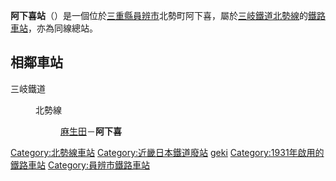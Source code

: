{{日本車站資訊
|公司色 = #ffd400
|文字色 = 
|站名 = 阿下喜站
|圖片 = Ageki Station.jpg
|pxl = 
|圖片說明 =站房
|日文原名 =阿下喜
|平假名 =あげき
|羅馬拼音 =Ageki
|副站名 = 
|所屬公司 = [[三岐鐵道|三岐鐵道]]
|電報略號 = アキ
|車站編號 =
|所在地 = [[三重縣|三重縣]][[員辨市|員辨市]][[北勢町|北勢町]]阿下喜687
|車站構造 = [[地面車站|地面車站]]
|月台配置 = 1面2線
|啟用年月日 = 1931年（[[昭和|昭和]]6年）7月8日
|廢站年月日 = 
|乘客人數 =346
|上下車人次 =
|統計年度 =2013年
|轉車 =
|備註 =
|全寬備註 = 
|adjacent = {{Adjacent stations|system=三岐鐵道|line=北勢線|left=麻生田|note-left=2.3km|note-mid=距離[[西桑名站|西桑名]]20.4km}}
}}
'''阿下喜站'''（{{jpn|j=阿下喜駅|hg=あげきえき|rm=Ageki eki|f=y}}）是一個位於[[三重縣|三重縣]][[員辨市|員辨市]]北勢町阿下喜，屬於[[三岐鐵道|三岐鐵道]][[北勢線|北勢線]]的[[鐵路車站|鐵路車站]]，亦為同線總站。
== 相鄰車站 ==
; 三岐鐵道
: {{Color|#ffd400|■}}北勢線
:: [[麻生田站|麻生田]]－'''阿下喜'''

{{三岐鐵道北勢線}}
{{Japan-rail-stub}}
{{DEFAULTSORT:Ageki}}
[[Category:北勢線車站|Category:北勢線車站]]
[[Category:近畿日本鐵道廢站|Category:近畿日本鐵道廢站]]
[[Category:日本鐵路車站_A|geki]]
[[Category:1931年啟用的鐵路車站|Category:1931年啟用的鐵路車站]]
[[Category:員辨市鐵路車站|Category:員辨市鐵路車站]]